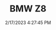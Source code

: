 ---
width: 4000
height: 6000
title: BMW Z8
description: Interior of a 2002 BMW Z8 in Blanco, TX.
date: 2/17/2023 4:27:45 PM
cameraMake: Sony
cameraModel: ILCE-7M3
lens: 85mm F1.4 DG DN | Art 020
settingsfStop: f/1.6
settingsISO: ISO 100
settingsShutter: 1/800
settingsFocalLength: 85 mm
---